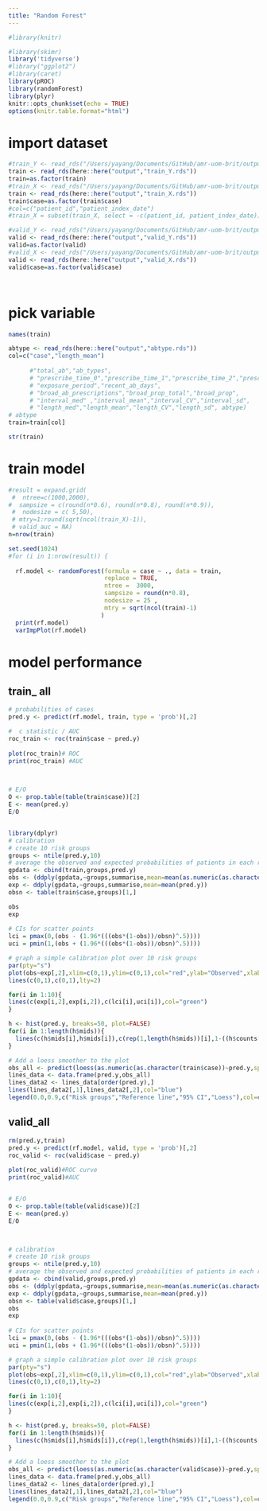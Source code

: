 ```yaml
---
title: "Random Forest"
---
```


```r
#library(knitr)

#library(skimr)
library('tidyverse')
#library("ggplot2")
#library(caret)
library(pROC)
library(randomForest)
library(plyr)
knitr::opts_chunk$set(echo = TRUE)
options(knitr.table.format="html")

```

# import dataset
```r
#train_Y <- read_rds("/Users/yayang/Documents/GitHub/amr-uom-brit/output/train_Y.rds")
train <- read_rds(here::here("output","train_Y.rds"))
train=as.factor(train)
#train_X <- read_rds("/Users/yayang/Documents/GitHub/amr-uom-brit/output/train_X.rds")
train <- read_rds(here::here("output","train_X.rds"))
train$case=as.factor(train$case)
#col=c("patient_id","patient_index_date")
#train_X = subset(train_X, select = -c(patient_id, patient_index_date))

#valid_Y <- read_rds("/Users/yayang/Documents/GitHub/amr-uom-brit/output/valid_Y.rds")
valid <- read_rds(here::here("output","valid_Y.rds"))
valid=as.factor(valid)
#valid_X <- read_rds("/Users/yayang/Documents/GitHub/amr-uom-brit/output/valid_X.rds")
valid <- read_rds(here::here("output","valid_X.rds"))
valid$case=as.factor(valid$case)




```

# pick variable
```r
names(train)

abtype <- read_rds(here::here("output","abtype.rds"))
col=c("case","length_mean")
      
      #"total_ab","ab_types",
      # "prescribe_time_0","prescribe_time_1","prescribe_time_2","prescribe_time_3",
      # "exposure_period","recent_ab_days",
      # "broad_ab_prescriptions","broad_prop_total","broad_prop",
      # "interval_med" ,"interval_mean","interval_CV","interval_sd",
      # "length_med","length_mean","length_CV","length_sd", abtype)
# abtype
train=train[col]

str(train)
```


# train model
```r


#result = expand.grid(
 #  ntree=c(1000,2000),
#  sampsize = c(round(n*0.6), round(n*0.8), round(n*0.9)),
 #  nodesize = c( 5,50),
 # mtry=1:round(sqrt(ncol(train_X)-1)),
 # valid_auc = NA)
n=nrow(train)

set.seed(1024)
#for (i in 1:nrow(result)) {
  
  rf.model <- randomForest(formula = case ~ ., data = train, 
                           replace = TRUE,
                           ntree =  3000,
                           sampsize = round(n*0.8),
                           nodesize = 25 ,
                           mtry = sqrt(ncol(train)-1)
                          )
  print(rf.model)
  varImpPlot(rf.model)
```

# model performance

## train_ all
```r

# probabilities of cases
pred.y <- predict(rf.model, train, type = 'prob')[,2]

#  c statistic / AUC
roc_train <- roc(train$case ~ pred.y)
  
plot(roc_train)# ROC
print(roc_train) #AUC


  
# E/O
O <- prop.table(table(train$case))[2]
E <- mean(pred.y)
E/O


library(dplyr)
# calibration 
# create 10 risk groups
groups <- ntile(pred.y,10)
# average the observed and expected probabilities of patients in each risk group 
gpdata <- cbind(train,groups,pred.y)
obs <- (ddply(gpdata,~groups,summarise,mean=mean(as.numeric(as.character(case))))[,2])
exp <- ddply(gpdata,~groups,summarise,mean=mean(pred.y))
obsn <- table(train$case,groups)[1,] 

obs 
exp
 
# CIs for scatter points
lci = pmax(0,(obs - (1.96*(((obs*(1-obs))/obsn)^.5))))
uci = pmin(1,(obs + (1.96*(((obs*(1-obs))/obsn)^.5))))

# graph a simple calibration plot over 10 risk groups
par(pty="s")
plot(obs~exp[,2],xlim=c(0,1),ylim=c(0,1),col="red",ylab="Observed",xlab="Expected")
lines(c(0,1),c(0,1),lty=2)

for(i in 1:10){
lines(c(exp[i,2],exp[i,2]),c(lci[i],uci[i]),col="green")
}

h <- hist(pred.y, breaks=50, plot=FALSE)
for(i in 1:length(h$mids)){
  lines(c(h$mids[i],h$mids[i]),c(rep(1,length(h$mids))[i],1-((h$counts[i]/max(h$counts))/10)))
}

# Add a loess smoother to the plot
obs_all <- predict(loess(as.numeric(as.character(train$case))~pred.y,span=1))
lines_data <- data.frame(pred.y,obs_all)
lines_data2 <- lines_data[order(pred.y),] 
lines(lines_data2[,1],lines_data2[,2],col="blue")
legend(0.0,0.9,c("Risk groups","Reference line","95% CI","Loess"),col=c("red","black","green","blue"),lty=c(0,2,1,1),pch=c(1,NA,NA,NA),bty="n")

```

## valid_all
```r
rm(pred.y,train)
pred.y <- predict(rf.model, valid, type = 'prob')[,2]
roc_valid <- roc(valid$case ~ pred.y)
  
plot(roc_valid)#ROC curve
print(roc_valid)#AUC


# E/O
O <- prop.table(table(valid$case))[2]
E <- mean(pred.y)
E/O



# calibration 
# create 10 risk groups
groups <- ntile(pred.y,10)
# average the observed and expected probabilities of patients in each risk group 
gpdata <- cbind(valid,groups,pred.y)
obs <- (ddply(gpdata,~groups,summarise,mean=mean(as.numeric(as.character(case))))[,2])
exp <- ddply(gpdata,~groups,summarise,mean=mean(pred.y))
obsn <- table(valid$case,groups)[1,] 
obs 
exp
 
# CIs for scatter points
lci = pmax(0,(obs - (1.96*(((obs*(1-obs))/obsn)^.5))))
uci = pmin(1,(obs + (1.96*(((obs*(1-obs))/obsn)^.5))))

# graph a simple calibration plot over 10 risk groups
par(pty="s")
plot(obs~exp[,2],xlim=c(0,1),ylim=c(0,1),col="red",ylab="Observed",xlab="Expected")
lines(c(0,1),c(0,1),lty=2)

for(i in 1:10){
lines(c(exp[i,2],exp[i,2]),c(lci[i],uci[i]),col="green")
}

h <- hist(pred.y, breaks=50, plot=FALSE)
for(i in 1:length(h$mids)){
  lines(c(h$mids[i],h$mids[i]),c(rep(1,length(h$mids))[i],1-((h$counts[i]/max(h$counts))/10)))
}

# Add a loess smoother to the plot
obs_all <- predict(loess(as.numeric(as.character(valid$case))~pred.y,span=1))
lines_data <- data.frame(pred.y,obs_all)
lines_data2 <- lines_data[order(pred.y),] 
lines(lines_data2[,1],lines_data2[,2],col="blue")
legend(0.0,0.9,c("Risk groups","Reference line","95% CI","Loess"),col=c("red","black","green","blue"),lty=c(0,2,1,1),pch=c(1,NA,NA,NA),bty="n")

```
